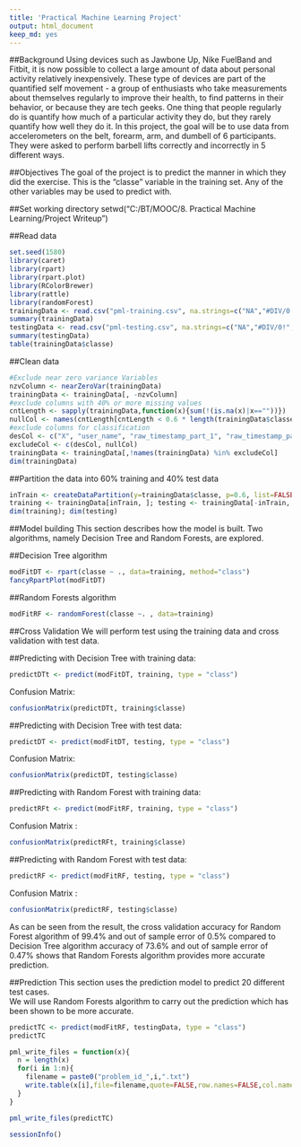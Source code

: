 ```yaml
---
title: 'Practical Machine Learning Project'
output: html_document
keep_md: yes
---
```


##Background
Using devices such as Jawbone Up, Nike FuelBand and Fitbit, it is now possible to collect a large amount of data about personal activity relatively inexpensively. These type of devices are part of the quantified self movement - a group of enthusiasts who take measurements about themselves regularly to improve their health, to find patterns in their behavior, or because they are tech geeks. One thing that people regularly do is quantify how much of a particular activity they do, but they rarely quantify how well they do it. In this project, the goal will be to use data from accelerometers on the belt, forearm, arm, and dumbell of 6 participants. They were asked to perform barbell lifts correctly and incorrectly in 5 different ways. 

##Objectives
The goal of the project is to predict the manner in which they did the exercise. This is the "classe" variable in the training set. Any of the other variables may be used to predict with. 

##Set working directory
setwd("C:/BT/MOOC/8. Practical Machine Learning/Project Writeup")

##Read data
```r
set.seed(1580)
library(caret)
library(rpart)
library(rpart.plot)
library(RColorBrewer)
library(rattle)
library(randomForest)
trainingData <- read.csv("pml-training.csv", na.strings=c("NA","#DIV/0!",""))
summary(trainingData)
testingData <- read.csv("pml-testing.csv", na.strings=c("NA","#DIV/0!",""))
summary(testingData)
table(trainingData$classe)
```

##Clean data
```r
#Exclude near zero variance Variables
nzvColumn <- nearZeroVar(trainingData)
trainingData <- trainingData[, -nzvColumn]
#exclude columns with 40% or more missing values
cntLength <- sapply(trainingData,function(x){sum(!(is.na(x)|x==""))})
nullCol <- names(cntLength[cntLength < 0.6 * length(trainingData$classe)])
#exclude columns for classification 
desCol <- c("X", "user_name", "raw_timestamp_part_1", "raw_timestamp_part_2", "cvtd_timestamp", "new_window", "num_window")
excludeCol <- c(desCol, nullCol)
trainingData <- trainingData[,!names(trainingData) %in% excludeCol]
dim(trainingData)
```

##Partition the data into 60% training and 40% test data
```r
inTrain <- createDataPartition(y=trainingData$classe, p=0.6, list=FALSE)
training <- trainingData[inTrain, ]; testing <- trainingData[-inTrain, ]
dim(training); dim(testing)
```

##Model building
This section describes how the model is built. Two algorithms, namely Decision Tree and Random Forests, are explored.  

##Decision Tree algorithm
```r
modFitDT <- rpart(classe ~ ., data=training, method="class")
fancyRpartPlot(modFitDT)
```

##Random Forests algorithm
```r
modFitRF <- randomForest(classe ~. , data=training)
```

##Cross Validation
We will perform test using the training data and cross validation with test data. 

##Predicting with Decision Tree with training data:
```r
predictDTt <- predict(modFitDT, training, type = "class")
```

Confusion Matrix:
```r
confusionMatrix(predictDTt, training$classe)
```

##Predicting with Decision Tree with test data:
```r
predictDT <- predict(modFitDT, testing, type = "class")
```

Confusion Matrix:
```r
confusionMatrix(predictDT, testing$classe)
```

##Predicting with Random Forest with training data:
```r
predictRFt <- predict(modFitRF, training, type = "class")
```
Confusion Matrix :
```r
confusionMatrix(predictRFt, training$classe)
```

##Predicting with Random Forest with test data:
```r
predictRF <- predict(modFitRF, testing, type = "class")
```
Confusion Matrix :
```r
confusionMatrix(predictRF, testing$classe)
```

As can be seen from the result, the cross validation accuracy for Random Forest algorithm of 99.4% and out of sample error of 0.5% compared to Decision Tree algorithm accuracy of 73.6% and out of sample error of 0.47% shows that Random Forests algorithm provides more accurate prediction.

##Prediction
This section uses the prediction model to predict 20 different test cases.  
We will use Random Forests algorithm to carry out the prediction which has been shown to be more accurate.
```r
predictTC <- predict(modFitRF, testingData, type = "class")
predictTC
```

```r
pml_write_files = function(x){
  n = length(x)
  for(i in 1:n){
    filename = paste0("problem_id_",i,".txt")
    write.table(x[i],file=filename,quote=FALSE,row.names=FALSE,col.names=FALSE)
  }
}

pml_write_files(predictTC)
```

```r
sessionInfo()
```